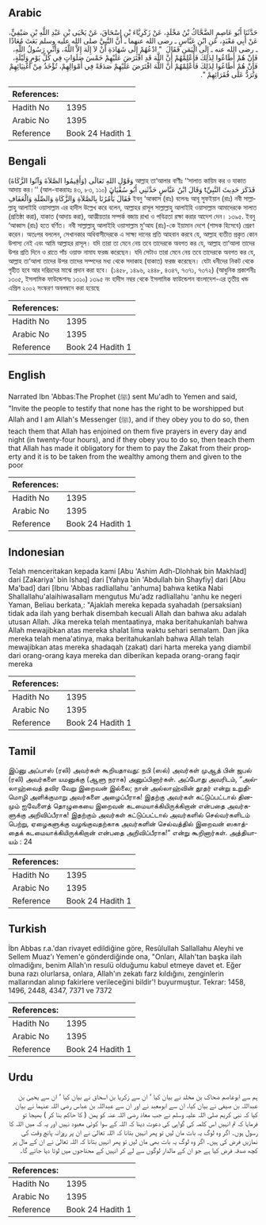 ## Arabic


<div dir="rtl" lang="ar" style={{fontSize:'larger',backgroundColor:'#f8f9fa',padding:20}}>
حَدَّثَنَا أَبُو عَاصِمٍ الضَّحَّاكُ بْنُ مَخْلَدٍ، عَنْ زَكَرِيَّاءَ بْنِ إِسْحَاقَ، عَنْ يَحْيَى بْنِ عَبْدِ اللَّهِ بْنِ صَيْفِيٍّ، عَنْ أَبِي مَعْبَدٍ، عَنِ ابْنِ عَبَّاسٍ ـ رضى الله عنهما ـ أَنَّ النَّبِيَّ صلى الله عليه وسلم بَعَثَ مُعَاذًا ـ رضى الله عنه ـ إِلَى الْيَمَنِ فَقَالَ ‏ "‏ ادْعُهُمْ إِلَى شَهَادَةِ أَنْ لاَ إِلَهَ إِلاَّ اللَّهُ، وَأَنِّي رَسُولُ اللَّهِ، فَإِنْ هُمْ أَطَاعُوا لِذَلِكَ فَأَعْلِمْهُمْ أَنَّ اللَّهَ قَدِ افْتَرَضَ عَلَيْهِمْ خَمْسَ صَلَوَاتٍ فِي كُلِّ يَوْمٍ وَلَيْلَةٍ، فَإِنْ هُمْ أَطَاعُوا لِذَلِكَ فَأَعْلِمْهُمْ أَنَّ اللَّهَ افْتَرَضَ عَلَيْهِمْ صَدَقَةً فِي أَمْوَالِهِمْ، تُؤْخَذُ مِنْ أَغْنِيَائِهِمْ وَتُرَدُّ عَلَى فُقَرَائِهِمْ ‏"‏‏.‏
</div>
<div style={{backgroundColor:'#f8f9fa',padding:20, marginBottom: 10}}><table> <thead> <tr> <th>References:</th> <th></th> </tr> </thead> <tbody><tr><td>Hadith No</td><td>1395</td></tr><tr><td>Arabic No</td><td>1395</td></tr><tr><td>Reference</td><td>Book 24 Hadith 1</td></tr></tbody></table></div>

## Bengali


<div dir="ltr" lang="bn" style={{fontSize:'larger',backgroundColor:'#f8f9fa',padding:20}}>
وَقَوْلِ اللهِ تَعَالَى (وَأَقِيمُوا الصَّلاَةَ وَآتُوا الزَّكَاةَ) আল্লাহ তা‘আলার বাণীঃ ‘‘সালাত কায়িম কর ও যাকাত আদায় কর।’’ (আল-বাকরাহঃ ৪৩, ৮৩, ১১০) وَقَالَ ابْنُ عَبَّاسٍ حَدَّثَنِي أَبُو سُفْيَانَ tفَذَكَرَ حَدِيثَ النَّبِيِّ فَقَالَ يَأْمُرُنَا بِالصَّلاَةِ وَالزَّكَاةِ وَالصِّلَةِ وَالْعَفَافِ ইবনু ‘আব্বাস (রাঃ) বলেনঃ আবূ সুফইয়ান (রাঃ) নবী সাল্লাল্লাহু আলাইহি ওয়াসাল্লাম এর হাদীস উল্লেখ করে বলেন, আল্লাহর রাসূল সাল্লাল্লাহু আলাইহি ওয়াসাল্লাম আমাদেরকে সালাত (প্রতিষ্ঠা করা), যাকাত (আদায় করা), আত্মীয়তার সম্পর্ক বজায় রাখা ও পবিত্রতা রক্ষা করার আদেশ দেন। ১৩৯৫. ইবনু ‘আব্বাস (রাঃ) হতে বর্ণিত। নবী সাল্লাল্লাহু আলাইহি ওয়াসাল্লাম মু‘আয (রাঃ)-কে ইয়ামান দেশে (শাসক হিসেবে) প্রেরণ করেন। অতঃপর বললেন, সেখানকার অধিবাসীদেরকে এ সাক্ষ্য দানের প্রতি আহবান করবে যে, আল্লাহ ব্যতীত প্রকৃত কোন উপাস্য নেই এবং আমি আল্লাহর রাসূল। যদি তারা তা মেনে নেয় তবে তাদেরকে অবগত কর যে, আল্লাহ তা‘আলা তাদের উপর প্রতি দিনে ও রাতে পাঁচ ওয়াক্ত নামায ফরজ করেছেন। যদি সেটাও তারা মেনে নেয় তবে তাদেরকে অবগত কর যে, আল্লাহ তা‘আলা তাদের উপর তাদের সম্পদের মধ্য থেকে সদাকাহ (যাকাত) ফরজ করেছেন। যেটা ধনীদের নিকট থেকে গৃহীত হবে আর দরিদ্রদের মাঝে প্রদান করা হবে। (১৪৫৮, ১৪৯৬, ২৪৪৮, ৪৩৪৭, ৭৩৭১, ৭৩৭২) (আধুনিক প্রকাশনীঃ ১৩০৫, ইসলামিক ফাউন্ডেশনঃ ১৩১০) ১৩৯৫ নং হাদীস নম্বর থেকে ইসলামিক ফাউন্ডেশন বাংলাদেশ-এর তৃতীয় খন্ড এপ্রিল ২০০২ সংস্করণ অবলম্বনে করা হয়েছে
</div>
<div style={{backgroundColor:'#f8f9fa',padding:20, marginBottom: 10}}><table> <thead> <tr> <th>References:</th> <th></th> </tr> </thead> <tbody><tr><td>Hadith No</td><td>1395</td></tr><tr><td>Arabic No</td><td>1395</td></tr><tr><td>Reference</td><td>Book 24 Hadith 1</td></tr></tbody></table></div>

## English


<div dir="ltr" lang="en" style={{fontSize:'larger',backgroundColor:'#f8f9fa',padding:20}}>
Narrated Ibn 'Abbas:The Prophet (ﷺ) sent Mu'adh to Yemen and said, "Invite the people to testify that none has the right to be worshipped but Allah and I am Allah's Messenger (ﷺ), and if they obey you to do so, then teach them that Allah has enjoined on them five prayers in every day and night (in twenty-four hours), and if they obey you to do so, then teach them that Allah has made it obligatory for them to pay the Zakat from their property and it is to be taken from the wealthy among them and given to the poor
</div>
<div style={{backgroundColor:'#f8f9fa',padding:20, marginBottom: 10}}><table> <thead> <tr> <th>References:</th> <th></th> </tr> </thead> <tbody><tr><td>Hadith No</td><td>1395</td></tr><tr><td>Arabic No</td><td>1395</td></tr><tr><td>Reference</td><td>Book 24 Hadith 1</td></tr></tbody></table></div>

## Indonesian


<div dir="ltr" lang="id" style={{fontSize:'larger',backgroundColor:'#f8f9fa',padding:20}}>
Telah menceritakan kepada kami [Abu 'Ashim Adh-Dlohhak bin Makhlad] dari [Zakariya' bin Ishaq] dari [Yahya bin 'Abdullah bin Shayfiy] dari [Abu Ma'bad] dari [Ibnu 'Abbas radliallahu 'anhuma] bahwa ketika Nabi Shallallahu'alaihiwasallam mengutus Mu'adz radliallahu 'anhu ke negeri Yaman, Beliau berkata,: "Ajaklah mereka kepada syahadah (persaksian) tidak ada ilah yang berhak disembah kecuali Allah dan bahwa aku adalah utusan Allah. Jika mereka telah mentaatinya, maka beritahukanlah bahwa Allah mewajibkan atas mereka shalat lima waktu sehari semalam. Dan jika mereka telah mena'atinya, maka beritahukanlah bahwa Allah telah mewajibkan atas mereka shadaqah (zakat) dari harta mereka yang diambil dari orang-orang kaya mereka dan diberikan kepada orang-orang faqir mereka
</div>
<div style={{backgroundColor:'#f8f9fa',padding:20, marginBottom: 10}}><table> <thead> <tr> <th>References:</th> <th></th> </tr> </thead> <tbody><tr><td>Hadith No</td><td>1395</td></tr><tr><td>Arabic No</td><td>1395</td></tr><tr><td>Reference</td><td>Book 24 Hadith 1</td></tr></tbody></table></div>

## Tamil


<div dir="ltr" lang="ta" style={{fontSize:'larger',backgroundColor:'#f8f9fa',padding:20}}>
இப்னு அப்பாஸ் (ரலி) அவர்கள் கூறியதாவது: நபி (ஸல்) அவர்கள் முஆத் பின் ஜபல் (ரலி) அவர்களை யமனுக்கு (ஆளு நராக) அனுப்பினார்கள். அப்போது அவரிடம், “அல்லாஹ்வைத் தவிர வேறு இறைவன் இல்லை; நான் அல்லாஹ்வின் தூதர் என்று உறுதிமொழி அளிக்குமாறு அவர்களை அழைப்பீராக! இதற்கு அவர்கள் கட்டுப்பட்டால் தினமும் ஐவேளைத் தொழுகையை இறைவன் கடமையாக்கியிருக்கிறான் என்பதை அவர்களுக்கு அறிவிப்பீராக! இதற்கும் அவர்கள் கட்டுப்பட்டால் அவர்களில் செல்வர்களிடம் பெற்று, ஏழைகளுக்கு வழங்குவதற்காக அவர்களின் செல்வத்தில் இறைவன் ஸகாத்தைக் கடமையாக்கியிருக்கிறான் என்பதை அறிவிப்பீராக!” என்று கூறினார்கள். அத்தியாயம் : 24
</div>
<div style={{backgroundColor:'#f8f9fa',padding:20, marginBottom: 10}}><table> <thead> <tr> <th>References:</th> <th></th> </tr> </thead> <tbody><tr><td>Hadith No</td><td>1395</td></tr><tr><td>Arabic No</td><td>1395</td></tr><tr><td>Reference</td><td>Book 24 Hadith 1</td></tr></tbody></table></div>

## Turkish


<div dir="ltr" lang="tr" style={{fontSize:'larger',backgroundColor:'#f8f9fa',padding:20}}>
İbn Abbas r.a.'dan rivayet edildiğine göre, Resûlullah Sallallahu Aleyhi ve Sellem Muaz'ı Yemen'e gönderdiğinde ona, "Onları, Allah'tan başka ilah olmadiğını, benim Allah'ın resulü olduğumu kabul etmeye davet et. Eğer buna razı olurlarsa, onlara, Allah'ın zekatı farz kıldığını, zenginlerin mallarından alınıp fakirlere verileceğini bildir'! buyurmuştur. Tekrar: 1458, 1496, 2448, 4347, 7371 ve 7372
</div>
<div style={{backgroundColor:'#f8f9fa',padding:20, marginBottom: 10}}><table> <thead> <tr> <th>References:</th> <th></th> </tr> </thead> <tbody><tr><td>Hadith No</td><td>1395</td></tr><tr><td>Arabic No</td><td>1395</td></tr><tr><td>Reference</td><td>Book 24 Hadith 1</td></tr></tbody></table></div>

## Urdu


<div dir="rtl" lang="ur" style={{fontSize:'larger',backgroundColor:'#f8f9fa',padding:20}}>
ہم سے ابوعاصم ضحاک بن مخلد نے بیان کیا ‘ ان سے زکریا بن اسحاق نے بیان کیا ‘ ان سے یحییٰ بن عبداللہ بن صیفی نے بیان کیا، ان سے ابومعبد نے اور ان سے عبداللہ بن عباس رضی اللہ عنہما نے بیان کیا کہ نبی کریم صلی اللہ علیہ وسلم نے جب معاذ رضی اللہ عنہ کو یمن ( کا حاکم بنا کر ) بھیجا تو فرمایا کہ تم انہیں اس کلمہ کی گواہی کی دعوت دینا کہ اللہ کے سوا کوئی معبود نہیں اور یہ کہ میں اللہ کا رسول ہوں۔ اگر وہ لوگ یہ بات مان لیں تو پھر انہیں بتانا کہ اللہ تعالیٰ نے ان پر روزانہ پانچ وقت کی نمازیں فرض کی ہیں۔ اگر وہ لوگ یہ بات بھی مان لیں تو پھر انہیں بتانا کہ اللہ تعالیٰ نے ان کے مال پر کچھ صدقہ فرض کیا ہے جو ان کے مالدار لوگوں سے لے کر انہیں کے محتاجوں میں لوٹا دیا جائے گا۔
</div>
<div style={{backgroundColor:'#f8f9fa',padding:20, marginBottom: 10}}><table> <thead> <tr> <th>References:</th> <th></th> </tr> </thead> <tbody><tr><td>Hadith No</td><td>1395</td></tr><tr><td>Arabic No</td><td>1395</td></tr><tr><td>Reference</td><td>Book 24 Hadith 1</td></tr></tbody></table></div>